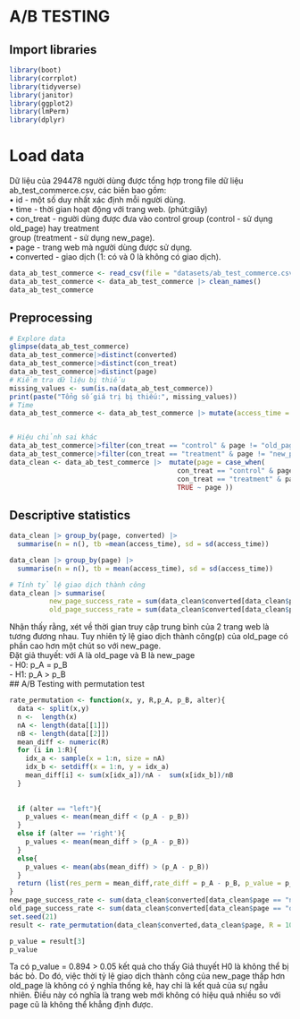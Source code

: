 
# A/B TESTING
## Import libraries
```{r, echo = TRUE, include=FALSE}
library(boot)
library(corrplot)
library(tidyverse)
library(janitor)
library(ggplot2)
library(lmPerm)
library(dplyr)
```
# Load data
Dữ liệu của 294478 người dùng được tổng hợp trong file dữ liệu ab_test_commerce.csv, các biến bao gồm:  
• id - một số duy nhất xác định mỗi người dùng.  
• time - thời gian hoạt động với trang web. (phút:giây)  
• con_treat - người dùng được đưa vào control group (control - sử dụng old_page) hay treatment  
group (treatment - sử dụng new_page).  
• page - trang web mà người dùng được sử dụng.  
• converted - giao dịch (1: có và 0 là không có giao dịch).  
```{r}
data_ab_test_commerce <- read_csv(file = "datasets/ab_test_commerce.csv",na = c("", "NA", "N/A"))
data_ab_test_commerce <- data_ab_test_commerce |> clean_names()
data_ab_test_commerce
```

## Preprocessing

```{r}
# Explore data
glimpse(data_ab_test_commerce)
data_ab_test_commerce|>distinct(converted)
data_ab_test_commerce|>distinct(con_treat)
data_ab_test_commerce|>distinct(page)
# Kiểm tra dữ liệu bị thiếu
missing_values <- sum(is.na(data_ab_test_commerce))
print(paste("Tổng số giá trị bị thiếu:", missing_values))
# Time
data_ab_test_commerce <- data_ab_test_commerce |> mutate(access_time = hour(time) * 60 + minute(time) + second(time))


# Hiệu chỉnh sai khác 
data_ab_test_commerce|>filter(con_treat == "control" & page != "old_page") |> nrow()
data_ab_test_commerce|>filter(con_treat == "treatment" & page != "new_page") |> nrow()
data_clean <- data_ab_test_commerce |>  mutate(page = case_when(
                                          con_treat == "control" & page != "old_page" ~ "old_page",
                                          con_treat == "treatment" & page != "new_page" ~ "new_page",
                                          TRUE ~ page ))
```
## Descriptive statistics
```{r}
data_clean |> group_by(page, converted) |>
  summarise(n = n(), tb =mean(access_time), sd = sd(access_time))

```

```{r}
data_clean |> group_by(page) |>
  summarise(n = n(), tb = mean(access_time), sd = sd(access_time))

```

```{r}
# Tính tỷ lệ giao dịch thành công 
data_clean |> summarise(
          new_page_success_rate = sum(data_clean$converted[data_clean$page == "new_page"]) / sum(data_clean$page == "new_page"),
          old_page_success_rate = sum(data_clean$converted[data_clean$page == "old_page"]) / sum(data_clean$page == "old_page"))

```

Nhận thấy rằng, xét về thời gian truy cập trung bình của 2 trang web là tương đương nhau.
Tuy nhiên tỷ lệ giao dịch thành công(p) của old_page có phần cao hơn một chút so với new_page.  
Đặt giả thuyết: với A là old_page và B là new_page  
- H0: p_A = p_B   
- H1: p_A > p_B  
## A/B Testing with permutation test 
```{r}
rate_permutation <- function(x, y, R,p_A, p_B, alter){
  data <- split(x,y)
  n <-  length(x)
  nA <- length(data[[1]])
  nB <- length(data[[2]])
  mean_diff <- numeric(R)
  for (i in 1:R){
    idx_a <- sample(x = 1:n, size = nA)
    idx_b <- setdiff(x = 1:n, y = idx_a)
    mean_diff[i] <- sum(x[idx_a])/nA -  sum(x[idx_b])/nB
  }
  
  
  if (alter == "left"){
    p_values <- mean(mean_diff < (p_A - p_B))
  }
  else if (alter == 'right'){
    p_values <- mean(mean_diff > (p_A - p_B))
  }
  else{
    p_values <- mean(abs(mean_diff) > (p_A - p_B)) 
  }
  return (list(res_perm = mean_diff,rate_diff = p_A - p_B, p_value = p_values))
}
new_page_success_rate <- sum(data_clean$converted[data_clean$page == "new_page"]) / sum(data_clean$page == "new_page")
old_page_success_rate <- sum(data_clean$converted[data_clean$page == "old_page"]) / sum(data_clean$page == "old_page")
set.seed(21)
result <- rate_permutation(data_clean$converted,data_clean$page, R = 1000, p_A=old_page_success_rate, p_B = new_page_result[3],alter = 'left')

p_value = result[3]
p_value
```

Ta có p_value = 0.894 > 0.05 kết quả cho thấy Giả thuyết H0 là không thể bị bác bỏ. 
Do đó, việc thời tỷ lệ giao dịch thành công của new_page thấp hơn old_page là không có ý nghĩa thống kê, hay chỉ là kết quả của sự ngẫu nhiên.
Điều này có nghĩa là trang web mới không có hiệu quả nhiều so với page cũ là không thể khẳng định được. 

